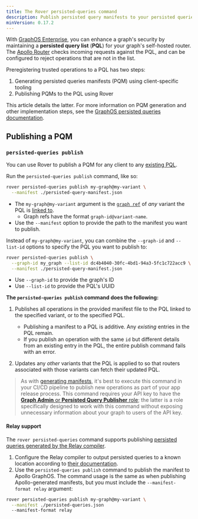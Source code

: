 ```yaml
---
title: The Rover persisted-queries command
description: Publish persisted query manifests to your persisted queries list
minVersion: 0.17.2
---
```



With [GraphOS Enterprise](/graphos/enterprise/), you can enhance a graph's security by maintaining a **persisted query list** (**PQL**) for your graph's self-hosted router. The [Apollo Router](/router/) checks incoming requests against the PQL, and can be configured to reject operations that are not in the list.

Preregistering trusted operations to a PQL has two steps:

1. Generating persisted queries manifests (PQM) using client-specific tooling
2. Publishing PQMs to the PQL using Rover

This article details the latter. For more information on PQM generation and other implementation steps, see the [GraphOS persisted queries documentation](/graphos/operations/persisted-queries).

## Publishing a PQM

### `persisted-queries publish`

<AuthNotice />

You can use Rover to publish a PQM for any client to any [existing PQL](/graphos/operations/persisted-queries#1-pql-creation-and-linking). 

Run the `persisted-queries publish` command, like so:

```bash
rover persisted-queries publish my-graph@my-variant \
  --manifest ./persisted-query-manifest.json
```

- The `my-graph@my-variant` argument is the [`graph ref`](../conventions#graph-refs) of _any_ variant the PQL is [linked to](/graphos/operations/persisted-queries#12-link-the-pql-to-variants).
    - Graph refs have the format `graph-id@variant-name`.
- Use the `--manifest` option to provide the path to the manifest you want to publish.

Instead of `my-graph@my-variant`, you can combine the `--graph-id` and `--list-id` options to specify the PQL you want to publish to:

```bash
rover persisted-queries publish \
  --graph-id my_graph --list-id dc4b4040-30fc-4bd1-94a3-5fc1c722acc9 \
  --manifest ./persisted-query-manifest.json
```

- Use `--graph-id` to provide the graph's ID
- Use `--list-id` to provide the PQL's UUID

**The `persisted-queries publish` command does the following:**

1. Publishes all operations in the provided manifest file to the PQL linked to the specified variant, or to the specified PQL.
    - Publishing a manifest to a PQL is additive. Any _existing_ entries in the PQL remain.
    - If you publish an operation with the same `id` but different details from an existing entry in the PQL, the entire publish command fails with an error.

2. Updates any _other_ variants that the PQL is applied to so that routers associated with those variants can fetch their updated PQL.

> As with [generating manifests](/graphos/operations/persisted-queries#31-generate-persisted-queries-manifests), it's best to execute this command in your CI/CD pipeline to publish new operations as part of your app release process. This command requires your API key to have the [**Graph Admin** or **Persisted Query Publisher** role](/graphos/org/members#graph-api-key-roles); the latter is a role specifically designed to work with this command without exposing unnecessary information about your graph to users of the API key.


<MinVersion version="0.0.0">

#### Relay support

</MinVersion>

The `rover persisted-queries` command supports publishing [persisted queries generated by the Relay compiler](https://relay.dev/docs/guides/persisted-queries/).

1. Configure the Relay compiler to output persisted queries to a known location according to [their documentation](https://relay.dev/docs/guides/persisted-queries/#local-persisted-queries).
1. Use the `persisted-queries publish` command to publish the manifest to Apollo GraphOS. The command usage is the same as when publishing Apollo-generated manifests, but you must include the `--manifest-format relay` argument:

```bash
rover persisted-queries publish my-graph@my-variant \
  --manifest ./persisted-queries.json
  --manifest-format relay
